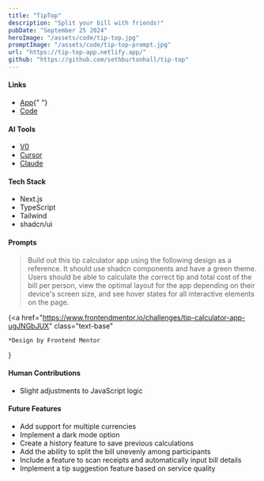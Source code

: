 ```yaml
---
title: "TipTop"
description: "Split your bill with friends!"
pubDate: "September 25 2024"
heroImage: "/assets/code/tip-top.jpg"
promptImage: "/assets/code/tip-top-prompt.jpg"
url: "https://tip-top-app.netlify.app/"
github: "https://github.com/sethburtonhall/tip-top"
---
```



#### Links

- <a href={frontmatter.url}>App</a>{" "}
- <a href={frontmatter.github}>Code</a>

#### AI Tools

- [V0](https://v0.dev/)
- [Cursor](https://cursor.com/)
- [Claude](https://claude.ai/)

#### Tech Stack

- Next.js
- TypeScript
- Tailwind
- shadcn/ui

#### Prompts

<blockquote class=" ">
Build out this tip calculator app using the following design as a reference. It should use shadcn components and have a green theme. Users should be able to calculate the correct tip and total cost of the bill per person, view the optimal layout for the app depending on their device's screen size, and see hover states for all interactive elements on the page.
</blockquote>

<div class="stack items-end gap-0">
  <Picture
    width={768}
    height={360}
    src={frontmatter.promptImage}
    alt="TipTop Prompt"
    class="bg-red-400"
  />

{<a
href="https://www.frontendmentor.io/challenges/tip-calculator-app-ugJNGbJUX"
class="text-base"

>

    *Design by Frontend Mentor

  </a>}
</div>

#### Human Contributions

- Slight adjustments to JavaScript logic

#### Future Features

- Add support for multiple currencies
- Implement a dark mode option
- Create a history feature to save previous calculations
- Add the ability to split the bill unevenly among participants
- Include a feature to scan receipts and automatically input bill details
- Implement a tip suggestion feature based on service quality
